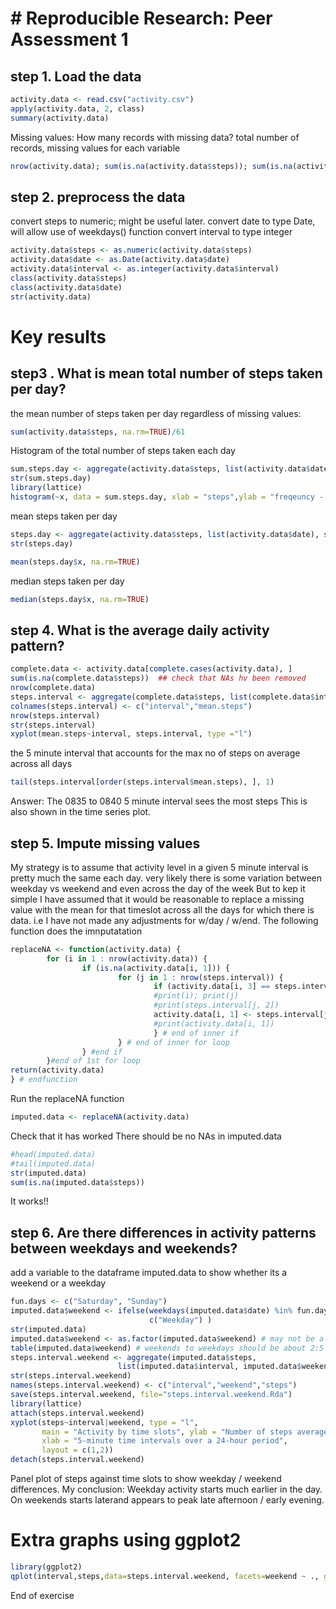 # Reproducible Research: Peer Assessment 1
======================================================

## step 1. Load the data 

```r
activity.data <- read.csv("activity.csv")
apply(activity.data, 2, class)
summary(activity.data)
```

Missing values: How many records with missing data?
total number of records, missing values for each variable
```r
nrow(activity.data); sum(is.na(activity.data$steps)); sum(is.na(activity.data$date)); sum(is.na(activity.data$interval))
```

## step 2. preprocess the data
convert steps to numeric;  might be useful later.
convert date to type Date, will allow use of weekdays() function 
convert interval to type integer
```r
activity.data$steps <- as.numeric(activity.data$steps)
activity.data$date <- as.Date(activity.data$date)
activity.data$interval <- as.integer(activity.data$interval)
class(activity.data$steps)
class(activity.data$date)
str(activity.data)
```

# Key results

## step3 . What is mean total number of steps taken per day?

the mean number of steps taken per day regardless of missing values:
```r
sum(activity.data$steps, na.rm=TRUE)/61
```

Histogram of the total number of steps taken each day
```r
sum.steps.day <- aggregate(activity.data$steps, list(activity.data$date), sum)
str(sum.steps.day)
library(lattice)
histogram(~x, data = sum.steps.day, xlab = "steps",ylab = "freqeuncy - days", main = "Histogram of total number of steps taken each day" )
```

mean steps taken per day
```r
steps.day <- aggregate(activity.data$steps, list(activity.data$date), sum)
str(steps.day)

mean(steps.day$x, na.rm=TRUE)
```
median steps taken per day
```r
median(steps.day$x, na.rm=TRUE)
```


## step 4. What is the average daily activity pattern?
```r
complete.data <- activity.data[complete.cases(activity.data), ]
sum(is.na(complete.data$steps))  ## check that NAs hv been removed
nrow(complete.data)
steps.interval <- aggregate(complete.data$steps, list(complete.data$interval), mean)
colnames(steps.interval) <- c("interval","mean.steps")
nrow(steps.interval)
str(steps.interval)
xyplot(mean.steps~interval, steps.interval, type ="l")
```

the 5 minute interval that accounts for the max no of steps on average across all days
```r
tail(steps.interval[order(steps.interval$mean.steps), ], 1)
```

Answer: The 0835 to 0840 5 minute interval sees the most steps This is also shown in the time series plot.

## step 5. Impute missing values
My strategy is to assume that activity level in a given 5 minute interval is pretty much the same each day.
very likely there is some variation between weekday vs weekend and even across the day of the week
But to kep it simple I have assumed that it would be reasonable to replace a missing value with the mean for 
that timeslot across all the days for which there is data. i.e I have not made any adjustments for w/day / w/end.
The following function does the imnputatation

```r
replaceNA <- function(activity.data) {
        for (i in 1 : nrow(activity.data)) {
                if (is.na(activity.data[i, 1])) {
                        for (j in 1 : nrow(steps.interval)) {
                                if (activity.data[i, 3] == steps.interval[j, 1]) {
                                #print(i); print(j)
                                #print(steps.interval[j, 2])
                                activity.data[i, 1] <- steps.interval[j, 2]
                                #print(activity.data[i, 1])
                                } # end of inner if
                        } # end of inner for loop
                } #end if
        }#end of 1st for loop
return(activity.data)
} # endfunction

```

Run the replaceNA function
```r
imputed.data <- replaceNA(activity.data)

```

Check that it has worked There should be no NAs in imputed.data

```r
#head(imputed.data)
#tail(imputed.data)
str(imputed.data)
sum(is.na(imputed.data$steps))
```

It works!!

## step 6. Are there differences in activity patterns between weekdays and weekends?

add a variable to the dataframe imputed.data to show whether its a weekend or a weekday

```r
fun.days <- c("Saturday", "Sunday")
imputed.data$weekend <- ifelse(weekdays(imputed.data$date) %in% fun.days, c("Weekend"),
                               c("Weekday") ) 
str(imputed.data)
imputed.data$weekend <- as.factor(imputed.data$weekend) # may not be a necessary step
table(imputed.data$weekend) # weekends to weekdays should be about 2:5 ratio
steps.interval.weekend <- aggregate(imputed.data$steps, 
                        list(imputed.data$interval, imputed.data$weekend), mean)
str(steps.interval.weekend)
names(steps.interval.weekend) <- c("interval","weekend","steps")
save(steps.interval.weekend, file="steps.interval.weekend.Rda")
library(lattice)
attach(steps.interval.weekend)
xyplot(steps~interval|weekend, type = "l", 
       main = "Activity by time slots", ylab = "Number of steps averaged across all days",
       xlab = "5-minute time intervals over a 24-hour period",
       layout = c(1,2))
detach(steps.interval.weekend)

```

Panel plot of steps against time slots to show weekday / weekend differences.
My conclusion: Weekday activity starts much earlier in the day. On weekends starts laterand appears to peak late afternoon / early evening.

# Extra graphs using ggplot2
```r
library(ggplot2)
qplot(interval,steps,data=steps.interval.weekend, facets=weekend ~ ., geom="line", xlab = "5-minute time intervals over a 24-hour peiod", ylab = "Number of steps averaged over 61 days, some data imputed")
```

End of exercise

